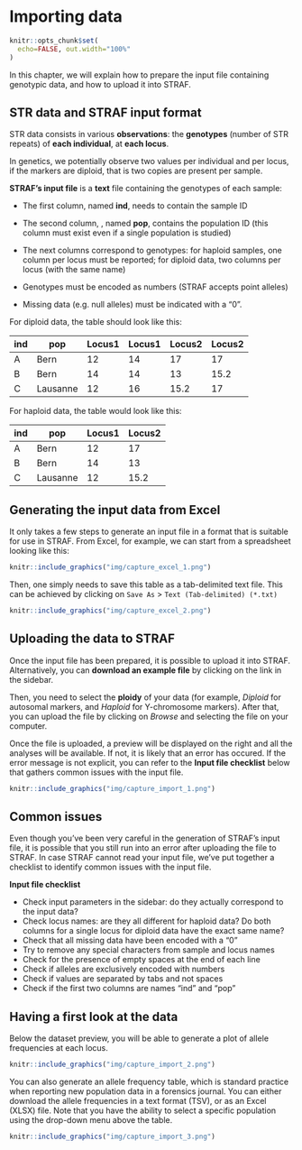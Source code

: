 # Importing data

```r
knitr::opts_chunk$set(
  echo=FALSE, out.width="100%"
)
```

In this chapter, we will explain how to prepare the input file containing 
genotypic data, and how to upload it into STRAF.

## STR data and STRAF input format

STR data consists in various __observations__: the __genotypes__ (number of STR repeats)
of __each individual__, at __each locus__.

In genetics, we potentially observe two values per individual and per locus, if the
markers are diploid, that is two copies are present per sample.

__STRAF's input file__ is a __text__ file containing the genotypes of each sample:

* The first column, named __ind__, needs to contain the sample ID 

* The second column, , named __pop__, contains the population ID (this column must exist even if a single population is studied)

* The next columns correspond to genotypes: for haploid samples, one column per locus must be reported; for diploid data, two columns per locus (with the same name)

* Genotypes must be encoded as numbers (STRAF accepts point alleles)

* Missing data (e.g. null alleles) must be indicated with a “0”.

For diploid data, the table should look like this:

| ind | pop      | Locus1 | Locus1 | Locus2 | Locus2 |
|-----|----------|--------|--------|--------|--------|
| A   | Bern     | 12     | 14     | 17     | 17     |
| B   | Bern     | 14     | 14     | 13     | 15.2   |
| C   | Lausanne | 12     | 16     | 15.2   | 17     |

For haploid data, the table would look like this:

| ind | pop      | Locus1 | Locus2 |
|-----|----------|--------|--------|
| A   | Bern     | 12     | 17     |
| B   | Bern     | 14     | 13     |
| C   | Lausanne | 12     | 15.2   |

## Generating the input data from Excel

It only takes a few steps to generate an input file in a format that is suitable
for use in STRAF. From Excel, for example, we can start from a spreadsheet looking 
like this:

:::{.capture}
```r
knitr::include_graphics("img/capture_excel_1.png")
```
:::

Then, one simply needs to save this table as a tab-delimited text file. This can be
achieved by clicking on `Save As` > `Text (Tab-delimited) (*.txt)`

:::{.capture}
```r
knitr::include_graphics("img/capture_excel_2.png")
```
:::

## Uploading the data to STRAF

Once the input file has been prepared, it is possible to upload it into STRAF. Alternatively,
you can __download an example file__ by clicking on the link in the sidebar.

Then, you need to select the __ploidy__ of your data (for example, _Diploid_ for
autosomal markers, and _Haploid_ for Y-chromosome markers). After that, you can
upload the file by clicking on _Browse_ and selecting the file on your computer.

Once the file is uploaded, a preview will be displayed on the right and all the
analyses will be available. If not, it is likely that an error has occured. If the error
message is not explicit, you can refer to the __Input file checklist__ below that
gathers common issues with the input file.

:::{.capture}
```r
knitr::include_graphics("img/capture_import_1.png")
```
:::


## Common issues

Even though you've been very careful in the generation of STRAF's input file,
it is possible that you still run into an error after uploading the file to STRAF.
In case STRAF cannot read your input file, we've put together a checklist to identify
common issues with the input file.

:::interpretation
__Input file checklist__

* Check input parameters in the sidebar: do they actually correspond to the input data?
* Check locus names: are they all different for haploid data? Do both columns for a single locus for diploid data have the exact same name?
* Check that all missing data have been encoded with a "0"
* Try to remove any special characters from sample and locus names
* Check for the presence of empty spaces at the end of each line
* Check if alleles are exclusively encoded with numbers
* Check if values are separated by tabs and not spaces
* Check if the first two columns are names "ind" and "pop"
:::

## Having a first look at the data

Below the dataset preview, you will be able to generate a plot of allele frequencies
at each locus.

:::{.capture}
```r
knitr::include_graphics("img/capture_import_2.png")
```
:::

You can also generate an allele frequency table, which is standard practice when
reporting new population data in a forensics journal. You can either download 
the allele frequencies in a text format (TSV), or as an Excel (XLSX) file. Note
that you have the ability to select a specific population using the drop-down menu
above the table.

:::{.capture}
```r
knitr::include_graphics("img/capture_import_3.png")
```
:::
